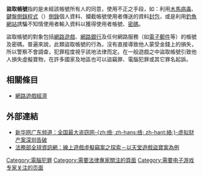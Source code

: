 {{expert|time=2009-06-13T02:57:27+00:00|subject=法律|subject2=电子游戏}}
{{Globalview}}
'''盜取帳號'''指的是未經該帳號所有人的同意，使用不正之手段，如：利用[[木馬病毒|木馬病毒]]、[[鍵盤側錄程式|鍵盤側錄程式]]（{{lang|en|Keylogger}}）[[側錄|側錄]]個人資料、攔截帳號使用者傳送的資料[[封包|封包]]，或是利用[[釣魚式攻擊|釣魚網站]]誘騙不知情使用者輸入資料以獲得使用者帳號、[[密碼|密碼]]。

盜取帳號的對象包括[[網路遊戲|網路遊戲]]、[[網路銀行|網路銀行]]及任何網路服務（如[[電子郵件|電子郵件]]等）的帳號及密碼。普遍來說，此類盜取帳號的行為，沒有直接導致他人蒙受金錢上的損失，所以警察不會調查，犯罪程度視乎該地法律而定。在一般遊戲之中盜取帳號引致他人損失虛擬寶物，在許多國家及地區也可以盜竊罪、電腦犯罪或其它罪名起訴。

== 相關條目 ==
*[[網路遊戲經濟|網路遊戲經濟]]

== 外部連結 ==
*[https://web.archive.org/web/20061218140241/http://gd.xinhuanet.com/newscenter/2006-12/15/content_8789525.htm 新华网广东频道：全国最大盗窃网-{zh:络; zh-hans:络; zh-hant:絡;}-虚拟财产案深圳告破]
*[http://www.moj.gov.tw/ct.asp?xItem=29732&ctNode=97&mp=001 法務部全球資訊網：線上遊戲虛擬竊案之探索－以天堂遊戲盜寶案為例] {{Wayback|url=http://www.moj.gov.tw/ct.asp?xItem=29732&ctNode=97&mp=001 |date=20160305122509 }}

{{網路小作品}}

[[Category:電腦犯罪|Category:電腦犯罪]]
[[Category:需要法律專家關注的頁面|Category:需要法律專家關注的頁面]]
[[Category:需要电子游戏专家关注的页面|Category:需要电子游戏专家关注的页面]]